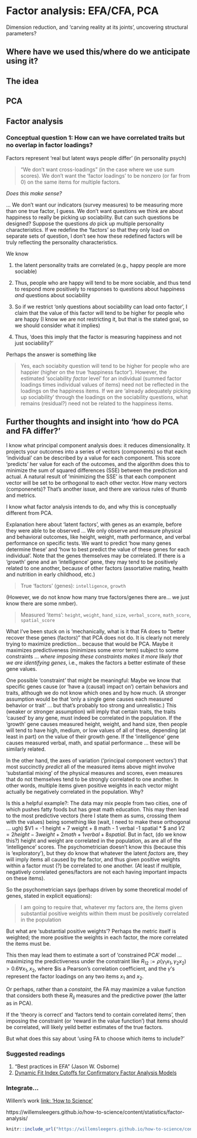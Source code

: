 #  Factor analysis: EFA/CFA, PCA {#factor-descriptive}

Dimension reduction, and 'carving reality at its joints', uncovering structural parameters?


## Where have we used this/where do we anticipate using it?

## The idea



## PCA

## Factor analysis


### Conceptual question 1:  How can we have correlated traits but no overlap in factor loadings?

Factors represent 'real but latent ways people differ' (in personality psych)

> "We don't want cross-loadings" (in the case where we use sum scores). We don't want the 'factor loadings' to be nonzero (or far from 0) on the same items for multiple factors.

*Does this make sense?*

... We don't want our indicators (survey measures) to be measuring more than one true factor, I guess.  We don't want questions we think are about happiness to really be picking up sociability.  But can such questions be designed? Suppose the questions *do* pick up multiple personality characteristics. If we redefine the 'factors' so that they only load on separate sets of question, I don't see how these redefined factors will be truly reflecting the personality characteristics.


We know

1. the latent personality traits are correlated (e.g., happy people are more sociable)

2. Thus, people who are happy will tend to be more sociable, and thus tend to respond more positively to responses to questions about happiness *and* questions about sociability

3. So if we restrict 'only questions about sociability can load onto factor', I claim that the value of this factor will tend to be higher for people who are happy (I know we are not restricting it, but that is the stated goal, so we should consider what it implies)

4. Thus, 'does this imply that the factor is measuring happiness and not just sociability?'

Perhaps the answer is something like

> Yes, each sociabity question will tend to be higher for people who are happier (higher on the true 'happiness factor'). However, the estimated 'sociability *factor* level' for an individual (summed factor loadings times individual values of items) need not be reflected in the loadings on the happiness items. If we are 'already adequately picking up sociability' through the loadings on the sociability questions, what remains (residual?) need not be related to the happiness items.


::: {.callout-note collapse="true"}
## Further thoughts and insight into 'how do PCA and FA differ?'

I know what principal component analysis does: it reduces dimensionality. It projects your outcomes into a series of vectors (components) so that each 'individual' can be described by a value for each component. This score 'predicts' her value for each of the outcomes, and the algorithm does this to minimize the sum of squared differences (SSE) between the prediction and actual. A natural result of 'minimizing the SSE' is that each component vector will be set to be orthogonal to each other vector. How many vectors (componenets)?  That's another issue, and there are various rules of thumb and metrics.

I know what factor analysis intends to do, and why this is conceptually different from PCA.


Explanation here about 'latent factors', with genes as an example, before they were able to be observed ... We only observe and measure physical and behavioral outcomes, like height, weight, math performance, and verbal performance on specific tests.  We want to predict 'how many genes determine these' and 'how to best predict the value of these genes for each individual'. Note that the genes themselves may be correlated. If there is a 'growth' gene and an 'intelligence' gene, they may tend to be positively related to one another, because of other factors (assortative mating, health and nutrition in early childhood, etc.)

> True 'factors' (genes): `intelligence`, `growth`

(However, we do not know how many true factors/genes there are... we just know there are some nmber).

> Measured 'items': `height`, `weight`, `hand_size`, `verbal_score`, `math_score`, `spatial_score`

What I've been stuck on is 'mechanically, what is it that FA does to "better recover these genes (factors)" that PCA does not do. It is clearly not merely trying to maximize prediction... because that would be PCA. Maybe it maximizes predictiveness (minimizes some error term) subject to some constraints ... *where imposing these constraints makes it more likely that we are identifying genes*, i.e., makes the factors a better estimate of these gene values.

One possible 'constraint' that might be meaningful: Maybe we know that specific genes cause (or 'have a (causal) impact on') certain behaviors and traits, although we do not know which ones and by how much. (A stronger assumption would be that 'only a single gene causes each measured behavior or trait' ... but that's probably too strong and unrealistic.)
This (weaker or stronger assumption) will imply that certain traits, the traits 'caused' by any gene, must indeed be correlated in the population. If the 'growth' gene causes measured height, weight, and hand size, then people will tend to have high, medium, or low values of all of these, depending (at least in part) on the value of their growth gene. If the 'intelligence' gene causes measured verbal, math, and spatial performance ... these will be similarly related.

In the other hand, the axes of variation ('principal component vectors') that most succinctly *predict* all of the measured items above might involve 'substantial mixing' of the physical measures and scores, even measures that do not themselves tend to be strongly correlated to one another. In other words, multiple items given positive weights in each vector might actually be negatively correlated in the population. Why?

Is this a helpful example?: The data may mix people from two cities, one of which pushes fatty foods but has great math education. This may then lead to the most predictive vectors (here I state them as sums, crossing them with the values) being something like  (wait, I need to make these orthogonal ... ugh) $V1 = -1 height + 7 weight + 8 math - 1 verbal -1 spatial * $ and $V2 = 2 height -3 weight + 2 math + 1 verbal + 8 spatial$. But in fact, (do we know this?) height and weight are correlated in the population, as are all of the 'intelligence' scores.  The psychometrician doesn't know this (because this is 'exploratory'), but they do know that whatever the latent *factors* are, they will imply items all caused by the factor, and thus given positive weights within a factor must (?) be correlated to one another. (At least if multiple, negatively correlated genes/factors are not each having important impacts on these items).

So the psychometrician says (perhaps driven by some theoretical model of genes, stated in explicit equations):

> I am going to require that, whatever my factors are, the items given substantial positive weights within them must be positively correlated in the population

But what are 'substantial positive weights'? Perhaps the metric itself is weighted; the more positive the weights in each factor, the more correlated the items must be.

This then may lead them to estimate a sort of 'constrained PCA' model ... maximizing the predictiveness under the constraint like $R_{12} := \rho(\gamma_1 x_1, \gamma_2 x_2) > 0.6 \forall x_1, x_2$, where $\rho@ is a Pearson's correlation coefficient, and the $\gamma$'s represent the factor loadings on any two items $x_1$ and $x_2$.

Or perhaps, rather than a *constaint*, the FA may maximize a value function that considers both these $R_{ij}$ measures and the predictive power (the latter as in PCA).

If the 'theory is correct' and 'factors tend to contain correlated items', then imposing the constraint (or 'reward in the value function') that items should be correlated, will likely yeild better estimates of the true factors.

But what does this say about 'using FA to choose which items to include?'


:::



### Suggested readings

1. "Best practices in EFA" (Jason W. Osborne)
2. [Dynamic Fit Index Cutoffs for Confirmatory Factor Analysis Models](https://psyarxiv.com/v8yru/)


### Integrate...

Willem's work [link: 'How to Science'](https://willemsleegers.github.io/how-to-science/content/statistics/)

https://willemsleegers.github.io/how-to-science/content/statistics/factor-analysis/

```r

knitr::include_url("https://willemsleegers.github.io/how-to-science/content/statistics/factor-analysis/")

```

<!-- Possibly Reinstein's notes (but these are a but unformed and cluttered) -->





